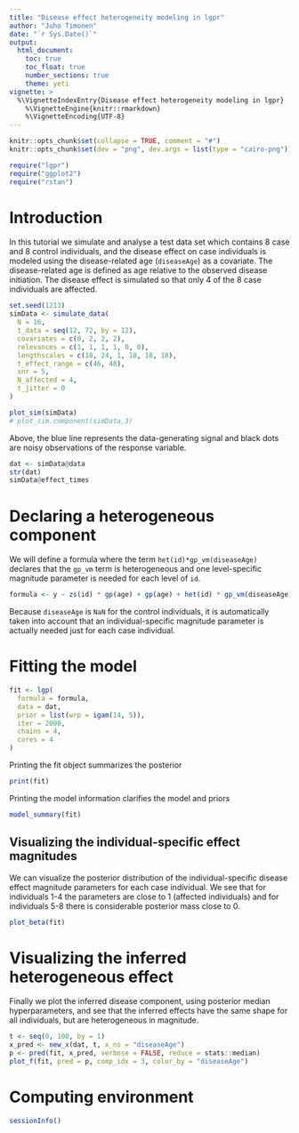 ```yaml
---
title: "Disease effect heterogeneity modeling in lgpr"
author: "Juho Timonen"
date: "`r Sys.Date()`"
output:
  html_document:
    toc: true
    toc_float: true
    number_sections: true
    theme: yeti
vignette: >
  %\VignetteIndexEntry{Disease effect heterogeneity modeling in lgpr}
    %\VignetteEngine{knitr::rmarkdown}
    %\VignetteEncoding{UTF-8}
---
```


```r
knitr::opts_chunk$set(collapse = TRUE, comment = "#")
knitr::opts_chunk$set(dev = "png", dev.args = list(type = "cairo-png"))
```

```r
require("lgpr")
require("ggplot2")
require("rstan")
```

# Introduction

In this tutorial we simulate and analyse a test data set which contains 8 case and 8 control individuals, and the disease effect on case individuals is modeled using
the disease-related age (`diseaseAge`) as a covariate. The disease-related age is defined as age relative to the observed disease initiation. The disease effect is simulated so that
only 4 of the 8 case individuals are affected.

```r
set.seed(1213)
simData <- simulate_data(
  N = 16,
  t_data = seq(12, 72, by = 12),
  covariates = c(0, 2, 2, 2),
  relevances = c(1, 1, 1, 1, 0, 0),
  lengthscales = c(18, 24, 1, 18, 18, 18),
  t_effect_range = c(46, 48),
  snr = 5,
  N_affected = 4,
  t_jitter = 0
)

plot_sim(simData)
# plot_sim.component(simData,3)
```
Above, the blue line represents the data-generating signal and black dots are
noisy observations of the response variable.

```r
dat <- simData@data
str(dat)
simData@effect_times
```

# Declaring a heterogeneous component

We will define a formula where the term `het(id)*gp_vm(diseaseAge)`
declares that the `gp_vm` term is heterogeneous and one level-specific magnitude parameter is needed for each level of `id`.

```r
formula <- y ~ zs(id) * gp(age) + gp(age) + het(id) * gp_vm(diseaseAge) + zs(z1) * gp(age) + zs(z2) * gp(age) + zs(z3) * gp(age)
```

Because `diseaseAge` is `NaN` for the control individuals, it is automatically taken into account that an individual-specific magnitude parameter is actually needed just for each case individual.

# Fitting the model

```r
fit <- lgp(
  formula = formula,
  data = dat,
  prior = list(wrp = igam(14, 5)),
  iter = 2000,
  chains = 4,
  cores = 4
)
```

Printing the fit object summarizes the posterior
```r
print(fit)
```

Printing the model information clarifies the model and priors
```r
model_summary(fit)
```

## Visualizing the individual-specific effect magnitudes
We can visualize the posterior distribution of the individual-specific disease effect magnitude parameters for each case individual. We see
that for individuals 1-4 the parameters are close to 1 (affected individuals)
and for individuals 5-8 there is considerable posterior mass close to 0.
```r
plot_beta(fit)
```

# Visualizing the inferred heterogeneous effect
Finally we plot the inferred disease component, using posterior median
hyperparameters, and see that the inferred effects have the same shape for all individuals, but are heterogeneous in magnitude.

```r
t <- seq(0, 100, by = 1)
x_pred <- new_x(dat, t, x_ns = "diseaseAge")
p <- pred(fit, x_pred, verbose = FALSE, reduce = stats::median)
plot_f(fit, pred = p, comp_idx = 3, color_by = "diseaseAge")
```

# Computing environment

```r
sessionInfo()
```
